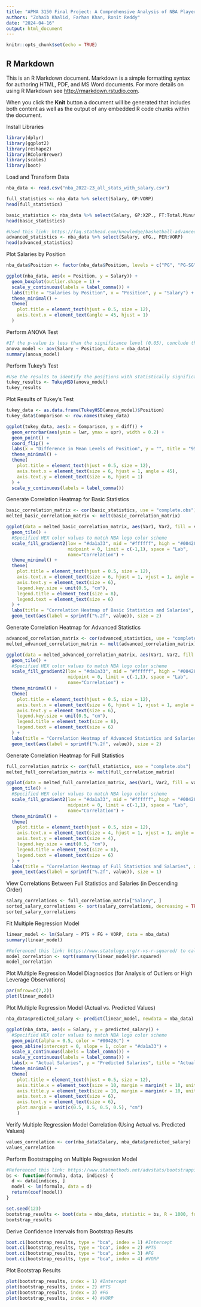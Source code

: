 ```yaml
---
title: "APMA 3150 Final Project: A Comprehensive Analysis of NBA Players' Statistics and Salaries"
authors: "Zohaib Khalid, Farhan Khan, Ronit Reddy"
date: "2024-04-16"
output: html_document
---
```


```r
knitr::opts_chunk$set(echo = TRUE)
```

## R Markdown

This is an R Markdown document. Markdown is a simple formatting syntax for authoring HTML, PDF, and MS Word documents. For more details on using R Markdown see <http://rmarkdown.rstudio.com>.

When you click the **Knit** button a document will be generated that includes both content as well as the output of any embedded R code chunks within the document.

Install Libraries
```r
library(dplyr)
library(ggplot2)
library(reshape2)
library(RColorBrewer)
library(scales)
library(boot)
```

Load and Transform Data
```r
nba_data <- read.csv("nba_2022-23_all_stats_with_salary.csv")

full_statistics <- nba_data %>% select(Salary, GP:VORP)
head(full_statistics)

basic_statistics <- nba_data %>% select(Salary, GP:X2P., FT:Total.Minutes)
head(basic_statistics)

#Used this link: https://faq.stathead.com/knowledge/basketball-advanced-stats to determine the advanced statistics
advanced_statistics <- nba_data %>% select(Salary, eFG., PER:VORP)
head(advanced_statistics)
```

Plot Salaries by Position
```r
nba_data$Position <- factor(nba_data$Position, levels = c("PG", "PG-SG", "SG", "SG-PG", "SF", "SF-SG", "SF-PF", "PF", "C"))

ggplot(nba_data, aes(x = Position, y = Salary)) +
  geom_boxplot(outlier.shape = 1) +
  scale_y_continuous(labels = label_comma()) +
  labs(title = "Salaries by Position", x = "Position", y = "Salary") +
  theme_minimal() +
  theme(
    plot.title = element_text(hjust = 0.5, size = 12),
    axis.text.x = element_text(angle = 45, hjust = 1)
  )
```

Perform ANOVA Test
```r
#If the p-value is less than the significance level (0.05), conclude that there is a statistically significant difference in salaries among the different positions
anova_model <- aov(Salary ~ Position, data = nba_data)
summary(anova_model)
```

Perform Tukey's Test
```r
#Use the results to identify the positions with statistically significant differences in mean salaries
tukey_results <- TukeyHSD(anova_model)
tukey_results
```

Plot Results of Tukey's Test
```r
tukey_data <- as.data.frame(TukeyHSD(anova_model)$Position)
tukey_data$Comparison <- row.names(tukey_data)

ggplot(tukey_data, aes(x = Comparison, y = diff)) +
  geom_errorbar(aes(ymin = lwr, ymax = upr), width = 0.2) +
  geom_point() +
  coord_flip() +
  labs(x = "Difference in Mean Levels of Position", y = "", title = "95% Family-Wise Confidence Level") +
  theme_minimal() +
  theme(
    plot.title = element_text(hjust = 0.5, size = 12),
    axis.text.x = element_text(size = 6, hjust = 1, angle = 45),
    axis.text.y = element_text(size = 6, hjust = 1)
  ) +
  scale_y_continuous(labels = label_comma())
```

Generate Correlation Heatmap for Basic Statistics
```r
basic_correlation_matrix <- cor(basic_statistics, use = "complete.obs")
melted_basic_correlation_matrix <- melt(basic_correlation_matrix)

ggplot(data = melted_basic_correlation_matrix, aes(Var1, Var2, fill = value)) +
  geom_tile() +
  #Specified HEX color values to match NBA logo color scheme
  scale_fill_gradient2(low = "#da1a33", mid = "#ffffff", high = "#00428c", 
                       midpoint = 0, limit = c(-1,1), space = "Lab", 
                       name="Correlation") +
  theme_minimal() +
  theme(
    plot.title = element_text(hjust = 0.5, size = 12),
    axis.text.x = element_text(size = 6, hjust = 1, vjust = 1, angle = 45),
    axis.text.y = element_text(size = 6),
    legend.key.size = unit(0.5, "cm"),
    legend.title = element_text(size = 8),
    legend.text = element_text(size = 6)
  ) +
  labs(title = "Correlation Heatmap of Basic Statistics and Salaries", x = "", y = "") +
  geom_text(aes(label = sprintf("%.2f", value)), size = 2)
```

Generate Correlation Heatmap for Advanced Statistics
```r
advanced_correlation_matrix <- cor(advanced_statistics, use = "complete.obs")
melted_advanced_correlation_matrix <- melt(advanced_correlation_matrix)

ggplot(data = melted_advanced_correlation_matrix, aes(Var1, Var2, fill = value)) +
  geom_tile() +
  #Specified HEX color values to match NBA logo color scheme
  scale_fill_gradient2(low = "#da1a33", mid = "#ffffff", high = "#00428c",
                       midpoint = 0, limit = c(-1,1), space = "Lab", 
                       name="Correlation") +
  theme_minimal() +
  theme(
    plot.title = element_text(hjust = 0.5, size = 12),
    axis.text.x = element_text(size = 6, hjust = 1, vjust = 1, angle = 45),
    axis.text.y = element_text(size = 6),
    legend.key.size = unit(0.5, "cm"),
    legend.title = element_text(size = 8),
    legend.text = element_text(size = 6)
  ) +
  labs(title = "Correlation Heatmap of Advanced Statistics and Salaries", x = "", y = "") +
  geom_text(aes(label = sprintf("%.2f", value)), size = 2)
```

Generate Correlation Heatmap for Full Statistics
```r
full_correlation_matrix <- cor(full_statistics, use = "complete.obs")
melted_full_correlation_matrix <- melt(full_correlation_matrix)

ggplot(data = melted_full_correlation_matrix, aes(Var1, Var2, fill = value)) +
  geom_tile() +
  #Specified HEX color values to match NBA logo color scheme
  scale_fill_gradient2(low = "#da1a33", mid = "#ffffff", high = "#00428c",
                       midpoint = 0, limit = c(-1,1), space = "Lab", 
                       name="Correlation") +
  theme_minimal() +
  theme(
    plot.title = element_text(hjust = 0.5, size = 12),
    axis.text.x = element_text(size = 4, hjust = 1, vjust = 1, angle = 45),
    axis.text.y = element_text(size = 4),
    legend.key.size = unit(0.5, "cm"),
    legend.title = element_text(size = 8),
    legend.text = element_text(size = 6)
  ) +
  labs(title = "Correlation Heatmap of Full Statistics and Salaries", x = "", y = "") +
  geom_text(aes(label = sprintf("%.2f", value)), size = 1)
```

View Correlations Between Full Statistics and Salaries (in Descending Order)
```r
salary_correlations <- full_correlation_matrix["Salary", ]
sorted_salary_correlations <- sort(salary_correlations, decreasing = TRUE)
sorted_salary_correlations
```

Fit Multiple Regression Model
```r
linear_model <- lm(Salary ~ PTS + FG + VORP, data = nba_data)
summary(linear_model)

#Referenced this link: https://www.statology.org/r-vs-r-squared/ to calculate the model correlation
model_correlation <- sqrt(summary(linear_model)$r.squared)
model_correlation
```

Plot Multiple Regression Model Diagnostics (for Analysis of Outliers or High Leverage Observations)
```r
par(mfrow=c(2,2))
plot(linear_model)
```

Plot Multiple Regression Model (Actual vs. Predicted Values)
```r
nba_data$predicted_salary <- predict(linear_model, newdata = nba_data)

ggplot(nba_data, aes(x = Salary, y = predicted_salary)) +
  #Specified HEX color values to match NBA logo color scheme
  geom_point(alpha = 0.5, color = "#00428c") +
  geom_abline(intercept = 0, slope = 1, color = "#da1a33") +
  scale_x_continuous(labels = label_comma()) +
  scale_y_continuous(labels = label_comma()) +
  labs(x = "Actual Salaries", y = "Predicted Salaries", title = "Actual vs. Predicted Salaries") +
  theme_minimal() +
  theme(
    plot.title = element_text(hjust = 0.5, size = 12),
    axis.title.x = element_text(size = 10, margin = margin(t = 10, unit = "pt")),
    axis.title.y = element_text(size = 10, margin = margin(r = 10, unit = "pt")),
    axis.text.x = element_text(size = 6),
    axis.text.y = element_text(size = 6),
    plot.margin = unit(c(0.5, 0.5, 0.5, 0.5), "cm")
    )
```

Verify Multiple Regression Model Correlation (Using Actual vs. Predicted Values)
```r
values_correlation <- cor(nba_data$Salary, nba_data$predicted_salary)
values_correlation
```

Perform Bootstrapping on Multiple Regression Model
```r
#Referenced this link: https://www.statmethods.net/advstats/bootstrapping.html for information on bootstrapping
bs <- function(formula, data, indices) {
  d <- data[indices, ]
  model <- lm(formula, data = d)
  return(coef(model))
}

set.seed(123)
bootstrap_results <- boot(data = nba_data, statistic = bs, R = 1000, formula = Salary ~ PTS + FG + VORP)
bootstrap_results
```

Derive Confidence Intervals from Bootstrap Results
```r
boot.ci(bootstrap_results, type = "bca", index = 1) #Intercept
boot.ci(bootstrap_results, type = "bca", index = 2) #PTS
boot.ci(bootstrap_results, type = "bca", index = 3) #FG
boot.ci(bootstrap_results, type = "bca", index = 4) #VORP
```

Plot Bootstrap Results
```r
plot(bootstrap_results, index = 1) #Intercept
plot(bootstrap_results, index = 2) #PTS
plot(bootstrap_results, index = 3) #FG
plot(bootstrap_results, index = 4) #VORP
```
